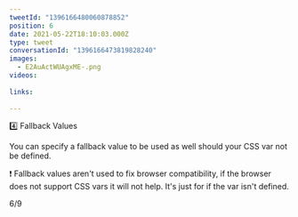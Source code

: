 ```yaml
---
tweetId: "1396166480060878852"
position: 6
date: 2021-05-22T18:10:03.000Z
type: tweet
conversationId: "1396166473819828240"
images:
  - E2AuActWUAgxME-.png
videos:
  
links:
  
---
```

4️⃣ Fallback Values

You can specify a fallback value to be used as well should your CSS var not be defined. 

❗ Fallback values aren't used to fix browser compatibility, if the browser does not support CSS vars it will not help. It's just for if the var isn't defined.

6/9 
